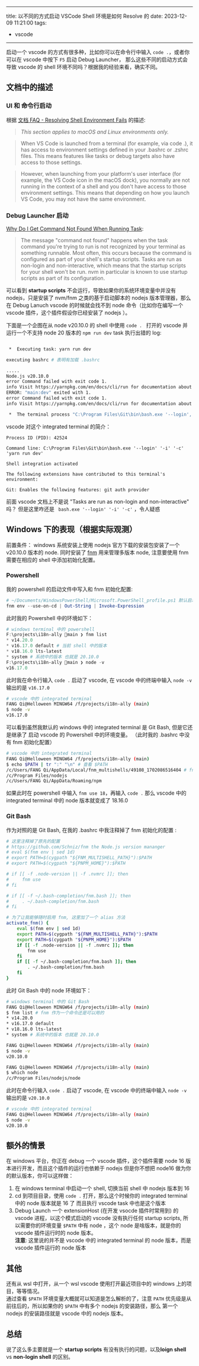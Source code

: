 
---
title: 以不同的方式启动 VSCode Shell 环境是如何 Resolve 的
date: 2023-12-09 11:21:00
tags:
  - vscode
---

启动一个 vscode 的方式有很多种，比如你可以在命令行中输入 `code .`，或者你可以在 vscode 中按下 `F5` 启动 Debug Launcher，
那么这些不同的启动方式会导致 vscode 的 shell 环境不同吗？根据我的经验来看，确实不同。

## 文档中的描述

### UI 和 命令行启动

根据 [文档 FAQ - Resolving Shell Environment Fails](https://code.visualstudio.com/docs/supporting/FAQ#_resolving-shell-environment-fails)
的描述:

> _This section applies to macOS and Linux environments only._

> When VS Code is launched from a terminal (for example, via code .), it has access to environment settings defined in your .bashrc or .zshrc files. This means features like tasks or debug targets also have access to those settings.

> However, when launching from your platform's user interface (for example, the VS Code icon in the macOS dock), you normally are not running in the context of a shell and you don't have access to those environment settings. This means that depending on how you launch VS Code, you may not have the same environment.

### Debug Launcher 启动

[Why Do I Get Command Not Found When Running Task](https://code.visualstudio.com/docs/editor/tasks#_why-do-i-get-command-not-found-when-running-a-task):

> The message "command not found" happens when the task command you're trying to run is not recognized by your terminal as something runnable. Most often, this occurs because the command is configured as part of your shell's startup scripts. Tasks are run as non-login and non-interactive, which means that the startup scripts for your shell won't be run. nvm in particular is known to use startup scripts as part of its configuration.

可以看到 **startup scripts** 不会运行，导致如果你的系统环境变量中并没有 nodejs，只是安装了 nvm/fnm 之类的基于启动脚本的 nodejs 版本管理器，那么
在 Debug Lanuch vscode 的时候就会找不到 node 命令（比如你在编写一个 vscode 插件，这个插件假设你已经安装了 nodejs ）。

下面是一个企图在从 node v20.10.0 的 shell 中使用 `code . ` 打开的 vscode 并运行一个不支持 node 20 版本的 `npm run dev` task 执行出错的 log:


```bash

 *  Executing task: yarn run dev

executing bashrc # 表明有加载 .bashrc

.....
Node.js v20.10.0
error Command failed with exit code 1.
info Visit https://yarnpkg.com/en/docs/cli/run for documentation about this command.
ERROR: "main:dev" exited with 1.
error Command failed with exit code 1.
info Visit https://yarnpkg.com/en/docs/cli/run for documentation about this command.

 *  The terminal process "C:\Program Files\Git\bin\bash.exe '--login', '-i', '-c', 'yarn run dev'" terminated with exit code: 1.
```

vscode 对这个 integrated terminal 的简介：

```plaintext
Process ID (PID): 42524

Command line: C:\Program Files\Git\bin\bash.exe '--login' '-i' '-c' 'yarn run dev'

Shell integration activated

The following extensions have contributed to this terminal's environment:

Git: Enables the following features: git auth provider
```

前面 vscode 文档上不是说 "Tasks are run as non-login and non-interactive" 吗？
但是这里咋还是 ` bash.exe '--login' '-i' '-c'` ，令人疑惑

## Windows 下的表现（根据实际观测）

前置条件： windows 系统安装上使用 nodejs 官方下载的安装包安装了一个 v20.10.0 版本的 node.
同时安装了 [fnm](https://github.com/Schniz/fnm) 用来管理多版本 node, 注意要使用 fnm 需要在相应的 shell
中添加初始化配置。

### Powershell

我的 powershell 的启动文件中写入和 fnm 初始化配置:

```powershell
# ~/Documents/WindowsPowerShell/Microsoft.PowerShell_profile.ps1 默认启动文件位置
fnm env --use-on-cd | Out-String | Invoke-Expression
```

此时我的 Powershell 中的环境如下：

```powershell
# windows terminal 中的 powershell
F:\projects\i18n-ally main ❯ fnm list
* v14.20.0
* v16.17.0 default # 当前 shell 中的版本
* v18.16.0 lts-latest
* system # 系统中的版本 也就是 20.10.0
F:\projects\i18n-ally main ❯ node -v
v16.17.0
```

此时我在命令行输入 `code .` 启动了 vscode, 在 vscode 中的终端中输入 `node -v` 输出的是 `v16.17.0`

```bash
# vscode 中的 integrated terminal
FANG Qi@Helloween MINGW64 /f/projects/i18n-ally (main)
$ node -v
v16.17.0
```

可以看到虽然我默认的 windows 中的 integrated terminal 是 Git Bash, 但是它还是继承了 启动 vscode 的 Powershell 中的环境变量。
（此时我的 .bashrc 中没有 fnm 初始化配置）

```bash
# vscode 中的 integrated terminal
FANG Qi@Helloween MINGW64 /f/projects/i18n-ally (main)
$ echo $PATH | tr ":" "\n" # 查看 $PATH
/c/Users/FANG Qi/AppData/Local/fnm_multishells/49108_1702086516404 # fnm 添加的
/c/Program Files/nodejs
/c/Users/FANG Qi/AppData/Roaming/npm
```

如果此时在 powershell 中输入 `fnm use 18`，再输入 `code .` 那么 vscode 中的 integrated terminal 中的 node 版本就变成了 18.16.0

### Git Bash

作为对照的是 Git Bash, 在我的 .bashrc 中我注释掉了 fnm 初始化的配置 :

```bash
# 这里注释掉了原先的配置
# https://github.com/Schniz/fnm the Node.js version mananger
# eval $(fnm env | sed 1d)
# export PATH=$(cygpath "${FNM_MULTISHELL_PATH}"):$PATH
# export PATH=$(cygpath "${PNPM_HOME}"):$PATH

# if [[ -f .node-version || -f .nvmrc ]]; then
#     fnm use
# fi

# if [[ -f ~/.bash-completion/fnm.bash ]]; then
#     . ~/.bash-completion/fnm.bash
# fi

# 为了让我能够随时启用 fnm, 这里加了一个 alias 方法
activate_fnm() {
    eval $(fnm env | sed 1d)
    export PATH=$(cygpath "${FNM_MULTISHELL_PATH}"):$PATH
    export PATH=$(cygpath "${PNPM_HOME}"):$PATH
    if [[ -f .node-version || -f .nvmrc ]]; then
        fnm use
    fi
    if [[ -f ~/.bash-completion/fnm.bash ]]; then
        . ~/.bash-completion/fnm.bash
    fi
}
```

此时 Git Bash 中的 node 环境如下：

```bash
# windows terminal 中的 Git Bash
FANG Qi@Helloween MINGW64 /f/projects/i18n-ally (main)
$ fnm list # fnm 作为一个命令还是可以用的
* v14.20.0
* v16.17.0 default
* v18.16.0 lts-latest
* system # 系统中的版本 也就是 20.10.0

FANG Qi@Helloween MINGW64 /f/projects/i18n-ally (main)
$ node -v
v20.10.0

FANG Qi@Helloween MINGW64 /f/projects/i18n-ally (main)
$ which node
/c/Program Files/nodejs/node
```

此时在命令行输入 `code .` 启动了 vscode, 在 vscode 中的终端中输入 `node -v` 输出的是 `v20.10.0`

```bash
# vscode 中的 integrated terminal
FANG Qi@Helloween MINGW64 /f/projects/i18n-ally (main)
$ node -v
v20.10.0
```

## 额外的情景

在 windows 平台，你正在 debug 一个 vscode 插件，这个插件需要 node 16 版本进行开发，而且这个插件的运行也依赖于 nodejs
但是你不想把 node16 做为你的默认版本，你可以这样做：

1. 在 windows terminal 中启动一个 shell, 切换当前 shell 中 nodejs 版本到 16
2. cd 到项目目录，使用 `code .` 打开，那么这个时候你的 integrated terminal 中的 node 版本就是 16 了
   而且执行 vscode task 中也是这个版本
3. Debug Launch 一个 extensionHost (在开发 vsocde 插件时常用到) 的 vscode 进程，以这个模式启动的 vscode
   没有执行任何 startup scripts, 所以需要你的环境变量 `$PATH` 中有 node ，这个 node 是啥版本，就是你的 vscode 插件运行时的 node 版本。  
   **注意**: 这里说的并不是 vscode 中的 integrated terminal 的 node 版本，而是 vscode 插件运行的 node 版本

## 其他

还有从 wsl 中打开，从一个 wsl vscode 使用打开最近项目中的 windows 上的项目，等等情况。  
通过查看 `$PATH` 环境变量大概就可以知道是怎么解析的了，注意 `PATH` 优先级是从前往后的，所以如果你的 `$PATH` 中有多个 nodejs 的安装路径，那么
第一个 nodejs 的安装路径就是 vscode 中的 nodejs 版本。

## 总结

说了这么多主要就是一个 **startup scripts** 有没有执行的问题，以及**loign shell** vs **non-login shell** 的区别。
